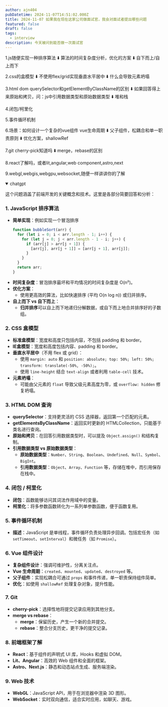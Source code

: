```yaml
---
author: ajn404
pubDatetime: 2024-11-07T14:51:02.000Z
title: 2024-11-07 如果我在现在这家公司做面试官，我会对面试者提出哪些问题
featured: false
draft: false
tags:
  - interview
description: 今天被问到能否做一次面试官
---
```


1.js随便实现一种排序算法
⬇️
算法的时间复杂度分析，优化的方案
⬇️
自下而上/自上而下

2.css的盒模型
⬇️
不使用flex/grid实现垂直水平居中
⬇️
什么会导致元素坍塌

3.html dom querySelector和getElementByClassName的区别
⬇️
如果回答得上来原始和拷贝，问：js中引用数据类型和原始数据类型
⬇️
堆和栈

4.闭包/柯里化

5.事件循环机制

6.场景：如何设计一个复杂的vue组件
vue生命周期
⬇️
父子组件，松耦合和单一职责原则
⬇️
优化方案，shallowRef

7.git cherry-pick知道吗
⬇️
merge，rebase的区别

8.react了解吗，或者lit,angular,web component,astro,next

9.webgl,webgis,webgpu,websocket,随便一样讲讲你的了解

<details open>
<summary>chatgpt</summary>

这个问题涵盖了前端开发的关键概念和技术。这里是各部分简要回答和分析：

### 1. JavaScript 排序算法

- **简单实现**：例如实现一个冒泡排序
  ```javascript
  function bubbleSort(arr) {
    for (let i = 0; i < arr.length - 1; i++) {
      for (let j = 0; j < arr.length - 1 - i; j++) {
        if (arr[j] > arr[j + 1]) {
          [arr[j], arr[j + 1]] = [arr[j + 1], arr[j]];
        }
      }
    }
    return arr;
  }
  ```
- **时间复杂度**：冒泡排序最坏和平均情况的时间复杂度是 O(n²)。
- **优化方案**：
  - 使用更高效的算法，比如快速排序 (平均 O(n log n)) 或归并排序。
- **自上而下 vs 自下而上**：
  - **归并排序**可以自上而下地递归分解数据，或自下而上地合并排序好的子数组。

### 2. CSS 盒模型

- **标准盒模型**：宽度和高度只包括内容，不包括 padding 和 border。
- **IE盒模型**：宽度和高度包括内容、padding 和 border。
- **垂直水平居中**（不用 flex 或 grid）：
  - 使用 `margin: auto` 和 `position: absolute; top: 50%; left: 50%; transform: translate(-50%, -50%);`。
  - 使用 `line-height` 结合 `text-align` 或者利用 `table-cell` 技术。
- **元素坍塌**：
  - 可能由父元素的 `float` 导致父级元素高度为零，或 `overflow: hidden` 修复坍塌。

### 3. HTML DOM 查询

- **querySelector**：支持更灵活的 CSS 选择器，返回第一个匹配的元素。
- **getElementsByClassName**：返回实时更新的 HTMLCollection，只能基于类名进行查询。
- **原始和拷贝**：在回答引用数据类型时，可以提及 `Object.assign()` 和结构复制。
- **引用数据类型 vs 原始数据类型**：
  - **原始数据类型**：`Number`、`String`、`Boolean`、`Undefined`、`Null`、`Symbol`、`BigInt`。
  - **引用数据类型**：`Object`、`Array`、`Function` 等，存储在堆中，而引用保存在栈中。

### 4. 闭包 / 柯里化

- **闭包**：函数能够访问其词法作用域中的变量。
- **柯里化**：将多参数函数转化为一系列单参数函数，便于函数复用。

### 5. 事件循环机制

- **描述**：JavaScript 是单线程，事件循环负责处理异步回调。包括宏任务（如 `setTimeout`、`setInterval`）和微任务（如 `Promise`）。

### 6. Vue 组件设计

- **复杂组件设计**：强调可维护性，分离关注点。
- **Vue 生命周期**：`created`、`mounted`、`updated`、`destroyed` 等。
- **父子组件**：实现松耦合可通过 `props` 和事件传递，单一职责保持组件简单。
- **优化**：如使用 `shallowRef` 处理复杂对象，提升性能。

### 7. Git

- **cherry-pick**：选择性地将提交记录应用到其他分支。
- **merge vs rebase**：
  - **merge**：保留历史，产生一个新的合并提交。
  - **rebase**：整合分支历史，更干净的提交记录。

### 8. 前端框架了解

- **React**：基于组件的声明式 UI 库，Hooks 和虚拟 DOM。
- **Lit、Angular**：高效的 Web 组件和全面的框架。
- **Astro、Next.js**：静态和动态站点生成、服务端渲染。

### 9. Web 技术

- **WebGL**：JavaScript API，用于在浏览器中渲染 3D 图形。
- **WebSocket**：实时双向通信，适合实时应用，如聊天、游戏。

</details>
